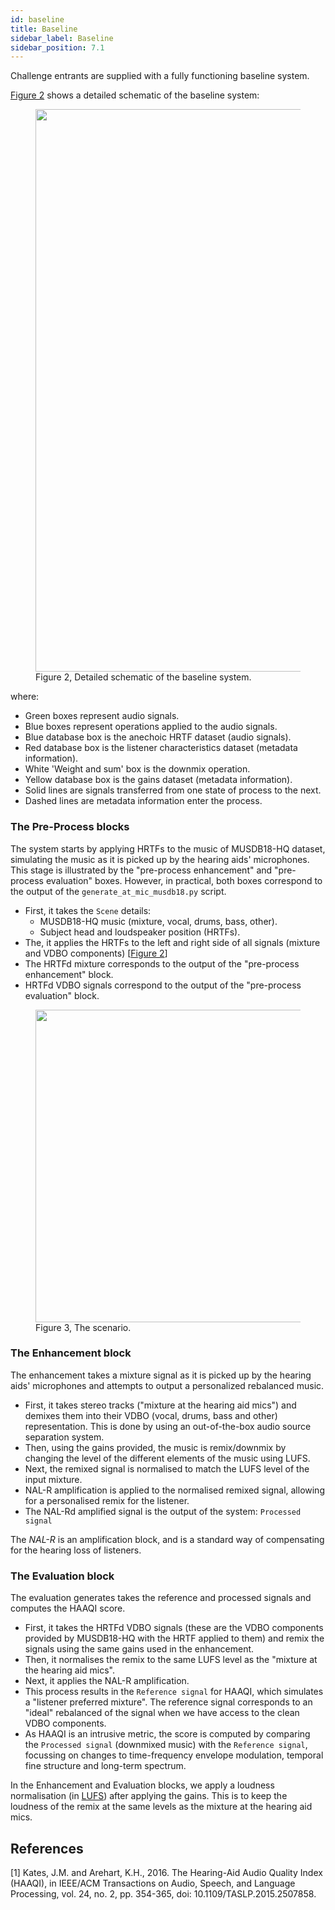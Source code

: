 ```yaml
---
id: baseline
title: Baseline
sidebar_label: Baseline
sidebar_position: 7.1
---
```


Challenge entrants are supplied with a fully functioning baseline system.

[Figure 2](#fig2) shows a detailed schematic of the baseline system:

<div style={{textAlign:'center'}}>
    <figure id="fig2">
        <img width="900" src={useBaseUrl('/img/icassp_2024/task_diagram_hrtf.png')} />
        <figcaption>Figure 2, Detailed schematic of the baseline system.</figcaption>
    </figure>
</div>

where:
* Green boxes represent audio signals.
* Blue boxes represent operations applied to the audio signals.
* Blue database box is the anechoic HRTF dataset (audio signals).
* Red database box is the listener characteristics dataset (metadata information).
* White 'Weight and sum' box is the downmix operation.
* Yellow database box is the gains dataset (metadata information).
* Solid lines are signals transferred from one state of process to the next.
* Dashed lines are metadata information enter the process.

### The **Pre-Process** blocks
The system starts by applying HRTFs to the music of MUSDB18-HQ dataset, simulating the music as it is picked up by the hearing aids' microphones.
This stage is illustrated by the "pre-process enhancement" and "pre-process evaluation" boxes. However, in practical, both boxes
correspond to the output of the `generate_at_mic_musdb18.py` script.

* First, it takes the `Scene` details:
    * MUSDB18-HQ music (mixture, vocal, drums, bass, other).
    * Subject head and loudspeaker position (HRTFs).
* The, it applies the HRTFs to the left and right side of all signals (mixture and VDBO components) [[Figure 2](#fig2)]
* The HRTFd mixture corresponds to the output of the "pre-process enhancement" block.
* HRTFd VDBO signals correspond to the output of the "pre-process evaluation" block.

<div style={{textAlign:'center'}}>
    <figure id="fig2">
        <img width="500" src={useBaseUrl('/img/icassp_2024/cross-talk-hrtf.png')} />
        <figcaption>Figure 3, The scenario.</figcaption>
    </figure>
</div>


### The **Enhancement** block
The enhancement takes a mixture signal as it is picked up by the hearing aids' microphones and attempts to output a personalized rebalanced music.

* First, it takes stereo tracks ("mixture at the hearing aid mics") and demixes them into their VDBO (vocal, drums, bass and other) representation. This is done by using an out-of-the-box audio source separation system.
* Then, using the gains provided, the music is remix/downmix by changing the level of the different elements of the music using LUFS.
* Next, the remixed signal is normalised to match the LUFS level of the input mixture.
* NAL-R amplification is applied to the normalised remixed signal, allowing for a personalised remix for the listener.
* The NAL-Rd amplified signal is the output of the system: `Processed signal`

The <i>NAL-R</i> is an amplification block,
and is a standard way of compensating for the hearing loss of listeners.

### The **Evaluation** block
The evaluation generates takes the reference and processed signals and computes the HAAQI score.

* First, it takes the HRTFd VDBO signals (these are the VDBO components provided by MUSDB18-HQ with the HRTF applied to them) and remix the signals using the same gains used in the enhancement.
* Then, it normalises the remix to the same LUFS level as the "mixture at the hearing aid mics".
* Next, it applies the NAL-R amplification.
* This process results in the `Reference signal` for HAAQI, which simulates a "listener preferred mixture". The reference signal corresponds to an "ideal" rebalanced of the signal when we have access to the clean VDBO components.
* As HAAQI is an intrusive metric, the score is computed by comparing the `Processed signal` (downmixed music) with the `Reference signal`, focussing on changes to time-frequency envelope modulation, temporal fine structure and long-term spectrum.

In the Enhancement and Evaluation blocks, we apply a loudness normalisation (in [LUFS](https://www.izotope.com/en/learn/what-are-lufs.html)) after applying the gains.
This is to keep the loudness of the remix at the same levels as the mixture at the hearing aid mics.


## References

<a name="refs"></a>

[1] Kates, J.M.  and Arehart, K.H., 2016. The Hearing-Aid Audio Quality Index (HAAQI), in IEEE/ACM Transactions on Audio, Speech, and Language Processing, vol. 24, no. 2, pp. 354-365, doi: 10.1109/TASLP.2015.2507858.
